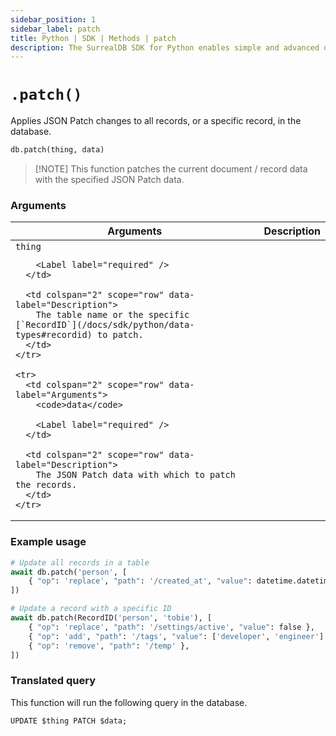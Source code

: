 ```yaml
---
sidebar_position: 1
sidebar_label: patch
title: Python | SDK | Methods | patch
description: The SurrealDB SDK for Python enables simple and advanced querying of a remote or embedded database.
---
```



# `.patch()`

Applies JSON Patch changes to all records, or a specific record, in the database.

```python title="Method Syntax"
db.patch(thing, data)
```

> \[!NOTE]
> This function patches the current document / record data with the specified JSON Patch data.

### Arguments

<table>
  <thead>
    <tr>
      <th colspan="2" scope="col">Arguments</th>
      <th colspan="2" scope="col">Description</th>
    </tr>
  </thead>

  <tbody>
    <tr>
      <td colspan="2" scope="row" data-label="Arguments">
        <code>thing</code>

        <Label label="required" />
      </td>

      <td colspan="2" scope="row" data-label="Description">
        The table name or the specific [`RecordID`](/docs/sdk/python/data-types#recordid) to patch.
      </td>
    </tr>

    <tr>
      <td colspan="2" scope="row" data-label="Arguments">
        <code>data</code>

        <Label label="required" />
      </td>

      <td colspan="2" scope="row" data-label="Description">
        The JSON Patch data with which to patch the records.
      </td>
    </tr>
  </tbody>
</table>

### Example usage

```python
# Update all records in a table
await db.patch('person', [
	{ "op": 'replace', "path": '/created_at', "value": datetime.datetime.utcnow() },
])

# Update a record with a specific ID
await db.patch(RecordID('person', 'tobie'), [
	{ "op": 'replace', "path": '/settings/active', "value": false },
	{ "op": 'add', "path": '/tags', "value": ['developer', 'engineer'] },
	{ "op": 'remove', "path": '/temp' },
])
```

### Translated query

This function will run the following query in the database.

```surql
UPDATE $thing PATCH $data;
```
